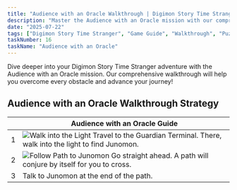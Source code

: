 ```yaml
---
title: "Audience with an Oracle Walkthrough | Digimon Story Time Stranger"
description: "Master the Audience with an Oracle mission with our comprehensive walkthrough. Learn battle strategies, game mechanics, and progression tips for Digimon Story Time Stranger."
date: "2025-07-22"
tags: ["Digimon Story Time Stranger", "Game Guide", "Walkthrough", "Puzzle Games", "Mobile Games"]
taskNumber: 16
taskName: "Audience with an Oracle"
---
```


Dive deeper into your Digimon Story Time Stranger adventure with the Audience with an Oracle mission. Our comprehensive walkthrough will help you overcome every obstacle and advance your journey!

## Audience with an Oracle Walkthrough Strategy

|  | Audience with an Oracle Guide |
| --- | --- |
| 1 | ![Walk into the Light](/images/walkthorough/8b3f38ba0b3095d8.webp) Travel to the Guardian Terminal. There, walk into the light to find Junomon. |
| 2 | ![Follow Path to Junomon](/images/walkthorough/05162875975a3cec.webp) Go straight ahead. A path will conjure by itself for you to cross. |
| 3 | Talk to Junomon at the end of the path. |